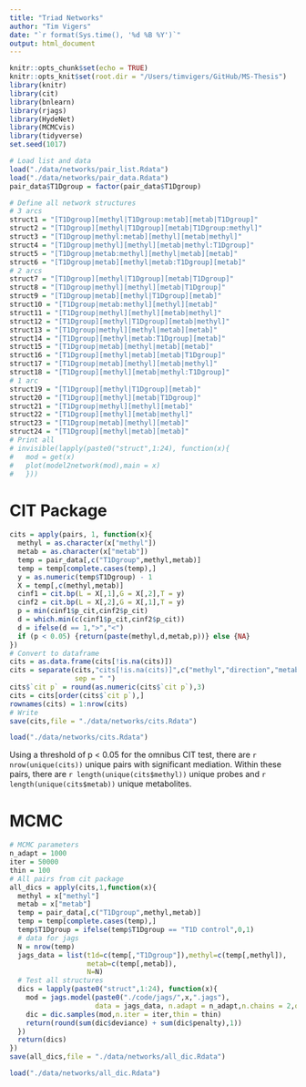 ```yaml
---
title: "Triad Networks"
author: "Tim Vigers"
date: "`r format(Sys.time(), '%d %B %Y')`"
output: html_document
---
```


```r
knitr::opts_chunk$set(echo = TRUE)
knitr::opts_knit$set(root.dir = "/Users/timvigers/GitHub/MS-Thesis")
library(knitr)
library(cit)
library(bnlearn)
library(rjags)
library(HydeNet)
library(MCMCvis)
library(tidyverse)
set.seed(1017)
```

```r
# Load list and data
load("./data/networks/pair_list.Rdata")
load("./data/networks/pair_data.Rdata")
pair_data$T1Dgroup = factor(pair_data$T1Dgroup)
```

```r
# Define all network structures
# 3 arcs
struct1 = "[T1Dgroup][methyl|T1Dgroup:metab][metab|T1Dgroup]"
struct2 = "[T1Dgroup][methyl|T1Dgroup][metab|T1Dgroup:methyl]"
struct3 = "[T1Dgroup|methyl:metab][methyl][metab|methyl]"
struct4 = "[T1Dgroup|methyl][methyl][metab|methyl:T1Dgroup]"
struct5 = "[T1Dgroup|metab:methyl][methyl|metab][metab]"
struct6 = "[T1Dgroup|metab][methyl|metab:T1Dgroup][metab]"
# 2 arcs
struct7 = "[T1Dgroup][methyl|T1Dgroup][metab|T1Dgroup]"
struct8 = "[T1Dgroup|methyl][methyl][metab|T1Dgroup]"
struct9 = "[T1Dgroup|metab][methyl|T1Dgroup][metab]"
struct10 = "[T1Dgroup|metab:methyl][methyl][metab]"
struct11 = "[T1Dgroup|methyl][methyl][metab|methyl]"
struct12 = "[T1Dgroup][methyl|T1Dgroup][metab|methyl]"
struct13 = "[T1Dgroup|methyl][methyl|metab][metab]"
struct14 = "[T1Dgroup][methyl|metab:T1Dgroup][metab]"
struct15 = "[T1Dgroup|metab][methyl|metab][metab]"
struct16 = "[T1Dgroup][methyl|metab][metab|T1Dgroup]"
struct17 = "[T1Dgroup|metab][methyl][metab|methyl]"
struct18 = "[T1Dgroup][methyl][metab|methyl:T1Dgroup]"
# 1 arc
struct19 = "[T1Dgroup][methyl|T1Dgroup][metab]"
struct20 = "[T1Dgroup][methyl][metab|T1Dgroup]"
struct21 = "[T1Dgroup|methyl][methyl][metab]"
struct22 = "[T1Dgroup][methyl][metab|methyl]"
struct23 = "[T1Dgroup|metab][methyl][metab]"
struct24 = "[T1Dgroup][methyl|metab][metab]"
# Print all
# invisible(lapply(paste0("struct",1:24), function(x){
#   mod = get(x)
#   plot(model2network(mod),main = x)
#   }))
```

# CIT Package

```r
cits = apply(pairs, 1, function(x){
  methyl = as.character(x["methyl"])
  metab = as.character(x["metab"])
  temp = pair_data[,c("T1Dgroup",methyl,metab)]
  temp = temp[complete.cases(temp),]
  y = as.numeric(temp$T1Dgroup) - 1
  X = temp[,c(methyl,metab)]
  cinf1 = cit.bp(L = X[,1],G = X[,2],T = y)
  cinf2 = cit.bp(L = X[,2],G = X[,1],T = y)
  p = min(cinf1$p_cit,cinf2$p_cit)
  d = which.min(c(cinf1$p_cit,cinf2$p_cit))
  d = ifelse(d == 1,">","<")
  if (p < 0.05) {return(paste(methyl,d,metab,p))} else {NA}
})
# Convert to dataframe
cits = as.data.frame(cits[!is.na(cits)])
cits = separate(cits,"cits[!is.na(cits)]",c("methyl","direction","metab","cit p"),
                sep = " ")
cits$`cit p` = round(as.numeric(cits$`cit p`),3)
cits = cits[order(cits$`cit p`),]
rownames(cits) = 1:nrow(cits)
# Write
save(cits,file = "./data/networks/cits.Rdata")
```

```r
load("./data/networks/cits.Rdata")
```

Using a threshold of p < 0.05 for the omnibus CIT test, there are `r nrow(unique(cits))` unique pairs with significant mediation. Within these pairs, there are `r length(unique(cits$methyl))` unique probes and `r length(unique(cits$metab))` unique metabolites.

# MCMC

```r
# MCMC parameters
n_adapt = 1000
iter = 50000
thin = 100
# All pairs from cit package
all_dics = apply(cits,1,function(x){
  methyl = x["methyl"]
  metab = x["metab"]
  temp = pair_data[,c("T1Dgroup",methyl,metab)]
  temp = temp[complete.cases(temp),]
  temp$T1Dgroup = ifelse(temp$T1Dgroup == "T1D control",0,1)
  # data for jags
  N = nrow(temp)
  jags_data = list(t1d=c(temp[,"T1Dgroup"]),methyl=c(temp[,methyl]),
                   metab=c(temp[,metab]),
                   N=N)
  # Test all structures
  dics = lapply(paste0("struct",1:24), function(x){
    mod = jags.model(paste0("./code/jags/",x,".jags"),
                     data = jags_data, n.adapt = n_adapt,n.chains = 2,quiet = T)
    dic = dic.samples(mod,n.iter = iter,thin = thin)
    return(round(sum(dic$deviance) + sum(dic$penalty),1))
  })
  return(dics)
})
save(all_dics,file = "./data/networks/all_dic.Rdata")
```

```r
load("./data/networks/all_dic.Rdata")
```